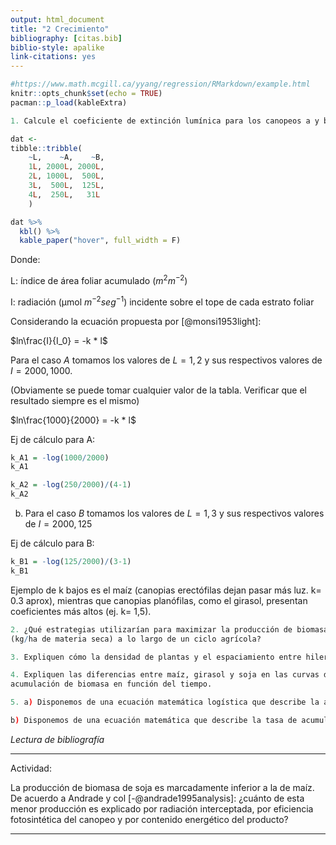 ```yaml
--- 
output: html_document
title: "2 Crecimiento"
bibliography: [citas.bib]
biblio-style: apalike
link-citations: yes
---
```


```r
#https://www.math.mcgill.ca/yyang/regression/RMarkdown/example.html
knitr::opts_chunk$set(echo = TRUE)
pacman::p_load(kableExtra)
```

```r
1. Calcule el coeficiente de extinción lumínica para los canopeos a y b en función de los datos proporcionados. 
```

```r
dat <-
tibble::tribble(
    ~L,    ~A,    ~B,
    1L, 2000L, 2000L,
    2L, 1000L,  500L,
    3L,  500L,  125L,
    4L,  250L,   31L
    )

dat %>%
  kbl() %>%
  kable_paper("hover", full_width = F)
```  

Donde: 

L: índice de área foliar acumulado ($m^{2} m^{-2}$)

I: radiación (μmol $m^{-2} seg^{-1}$) incidente sobre el tope de cada estrato foliar 

Considerando la ecuación propuesta por [@monsi1953light]: 

$ln\frac{I}{I_0} = -k * l$

Para el caso $A$ tomamos los valores de $L=1, 2$ y sus respectivos valores de $I = 2000, 1000$. 

(Obviamente se puede tomar cualquier valor de la tabla. Verificar que el resultado siempre es el mismo)

$ln\frac{1000}{2000} = -k * l$

Ej de cálculo para A: 

```r
k_A1 = -log(1000/2000)
k_A1

k_A2 = -log(250/2000)/(4-1)
k_A2
```

b) Para el caso $B$ tomamos los valores de $L=1,3$ y sus respectivos valores de $I=2000, 125$ 

Ej de cálculo para B: 

```r
k_B1 = -log(125/2000)/(3-1)
k_B1
```

Ejemplo de k bajos es el maíz (canopias erectófilas dejan pasar más luz. k= 0.3 aprox), mientras que canopias planófilas, como el girasol, presentan coeficientes más altos (ej. k= 1,5).


```r
2. ¿Qué estrategias utilizarían para maximizar la producción de biomasa 
(kg/ha de materia seca) a lo largo de un ciclo agrícola? 
```

```r
3. Expliquen cómo la densidad de plantas y el espaciamiento entre hileras afectan a: i) la intercepción de radiación, ii) el IAF crítico y iii) el tiempo requerido para alcanzar el IAF crítico. 
```

```r
4. Expliquen las diferencias entre maíz, girasol y soja en las curvas de 
acumulación de biomasa en función del tiempo. 
```

```r
5. a) Disponemos de una ecuación matemática logística que describe la acumulación de materia seca de un cultivo en función de los días desde la emergencia ¿Cómo podríamos estimar la tasa de crecimiento para un día determinado, y la máxima tasa de crecimiento que alcanza el cultivo? 
```


```r
b) Disponemos de una ecuación matemática que describe la tasa de acumulación de materia seca de un cultivo en función de los días desde la emergencia ¿Cómo podríamos determinar la biomasa que se acumuló entre dos momentos del ciclo? 

```

*Lectura de bibliografía* 

---

Actividad: 

La producción de biomasa de soja es marcadamente inferior a la de maíz. De acuerdo a Andrade y col [-@andrade1995analysis]: ¿cuánto de esta menor producción es explicado por radiación interceptada, por eficiencia fotosintética del canopeo y por contenido energético del producto? 


---